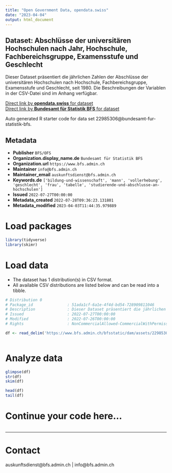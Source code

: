 ```yaml
---
title: "Open Government Data, opendata.swiss"
date: "2023-04-04"
output: html_document
---
```


## Dataset: Abschlüsse der universitären Hochschulen nach Jahr, Hochschule, Fachbereichsgruppe, Examensstufe und Geschlecht

Dieser Dataset präsentiert die jährlichen Zahlen der Abschlüsse der universitären Hochschulen nach Hochschule, Fachbereichsgruppe, Examensstufe und Geschlecht, seit 1980. Die Beschreibungen der Variablen in der CSV-Datei sind im Anhang verfügbar.

[Direct link by **opendata.swiss** for dataset](https://opendata.swiss/de/dataset/abschlusse-der-universitaren-hochschulen-nach-jahr-hochschule-fachbereichsgruppe-examensstufe-u1)<br>
[Direct link by **Bundesamt für Statistik BFS** for dataset](https://www.bfs.admin.ch/asset/de/ts-x-15.03.04.01_detail)

Auto generated R starter code for data set 22985306@bundesamt-fur-statistik-bfs.

## Metadata

- **Publisher** `BFS/OFS`
- **Organization.display_name.de** `Bundesamt für Statistik BFS`
- **Organization.url** `https://www.bfs.admin.ch`
- **Maintainer** `info@bfs.admin.ch`
- **Maintainer_email** `auskunftsdienst@bfs.admin.ch`
- **Keywords.de** `['bildung-und-wissenschaft', 'mann', 'vollerhebung', 'geschlecht', 'frau', 'tabelle', 'studierende-und-abschlusse-an-hochschulen']`
- **Issued** `2022-07-27T00:00:00`
- **Metadata_created** `2022-07-28T09:36:23.131801`
- **Metadata_modified** `2023-04-03T11:44:35.979889`


# Load packages

```r

library(tidyverse)
library(skimr)

```

# Load data

-   The dataset has 1 distribution(s) in CSV format.
-   All available CSV distributions are listed below and can be read into a tibble.

```r

# Distribution 0
# Package_id               : 51ada1cf-6a1e-4f4d-bd54-728909811046
# Description              : Dieser Dataset präsentiert die jährlichen Zahlen der Abschlüsse der universitären Hochschulen nach Hochschule, Fachbereichsgruppe, Examensstufe und Geschlecht, seit 1980. Die Beschreibungen der Variablen in der CSV-Datei sind im Anhang verfügbar.
# Issued                   : 2022-07-27T00:00:00
# Modified                 : 2022-07-26T00:00:00
# Rights                   : NonCommercialAllowed-CommercialWithPermission-ReferenceRequired

df <- read_delim('https://www.bfs.admin.ch/bfsstatic/dam/assets/22985307/master')



```

# Analyze data

```r

glimpse(df)
str(df)
skim(df)

head(df)
tail(df)

```

# Continue your code here...

```r

```

------------------------------------------------------------------------

# Contact

auskunftsdienst@bfs.admin.ch | info@bfs.admin.ch
